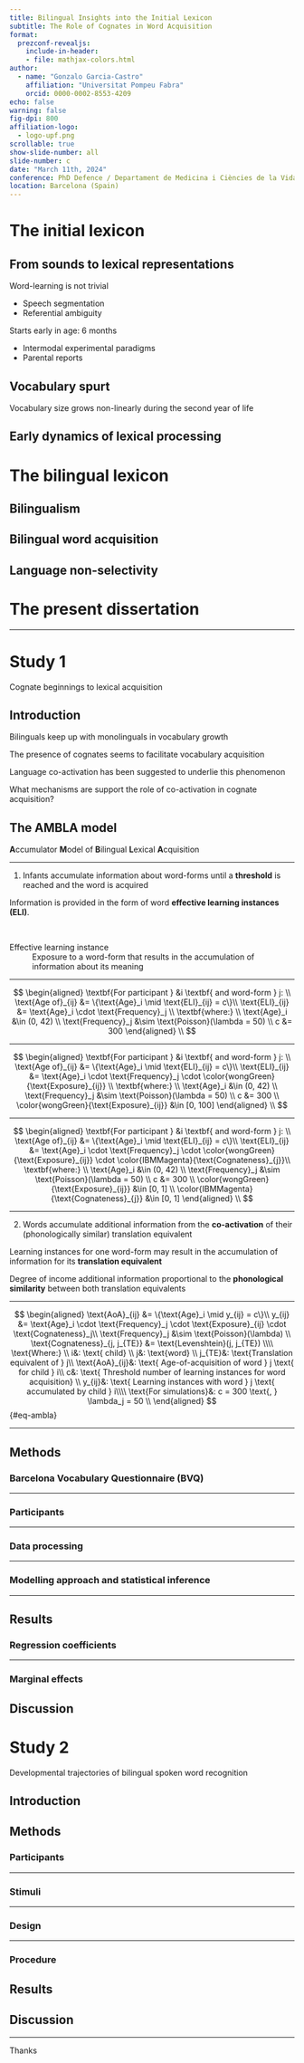 ```yaml
---
title: Bilingual Insights into the Initial Lexicon
subtitle: The Role of Cognates in Word Acquisition
format:
  prezconf-revealjs:
    include-in-header:
    - file: mathjax-colors.html
author:
  - name: "Gonzalo Garcia-Castro"
    affiliation: "Universitat Pompeu Fabra"
    orcid: 0000-0002-8553-4209
echo: false
warning: false
fig-dpi: 800
affiliation-logo:
  - logo-upf.png
scrollable: true
show-slide-number: all
slide-number: c
date: "March 11th, 2024"
conference: PhD Defence / Departament de Medicina i Ciències de la Vida
location: Barcelona (Spain)
---
```


# The initial lexicon

## From sounds to lexical representations

Word-learning is not trivial

* Speech segmentation
* Referential ambiguity

Starts early in age: 6 months

* Intermodal experimental paradigms
* Parental reports


## Vocabulary spurt

Vocabulary size grows non-linearly during the second year of life

## Early dynamics of lexical processing

# The bilingual lexicon

## Bilingualism

## Bilingual word acquisition

## Language non-selectivity

# The present dissertation

---

# Study 1

Cognate beginnings to lexical acquisition

## Introduction

Bilinguals keep up with monolinguals in vocabulary growth

The presence of cognates seems to facilitate vocabulary acquisition

Language co-activation has been suggested to underlie this phenomenon

What mechanisms are support the role of co-activation in cognate acquisition?

## The AMBLA model

::: box
**A**ccumulator **M**odel of **B**ilingual **L**exical **A**cquisition
:::


---

::: box

1) Infants accumulate information about word-forms until a **threshold** is reached and the word is acquired

:::

Information is provided in the form of word **effective learning instances (ELI)**.

<br> 

Effective learning instance
: Exposure to a word-form that results in the accumulation of information about its meaning

---


$$
\begin{aligned}
\textbf{For participant } &i \textbf{ and word-form } j: \\
\text{Age of}_{ij} &= \{\text{Age}_i \mid \text{ELI}_{ij} = c\}\\
\text{ELI}_{ij} &= \text{Age}_i \cdot \text{Frequency}_j \\
\textbf{where:} \\
\text{Age}_i &\in (0, 42) \\
\text{Frequency}_j &\sim \text{Poisson}(\lambda = 50) \\
c &= 300
\end{aligned} \\
$$

---

$$
\begin{aligned}
\textbf{For participant } &i \textbf{ and word-form } j: \\
\text{Age of}_{ij} &= \{\text{Age}_i \mid \text{ELI}_{ij} = c\}\\
\text{ELI}_{ij} &= \text{Age}_i \cdot \text{Frequency}_j \cdot \color{wongGreen}{\text{Exposure}_{ij}} \\
\textbf{where:} \\
\text{Age}_i &\in (0, 42) \\
\text{Frequency}_j &\sim \text{Poisson}(\lambda = 50) \\
c &= 300 \\
\color{wongGreen}{\text{Exposure}_{ij}} &\in [0, 100]
\end{aligned} \\
$$


---

::: .small

$$
\begin{aligned}
\textbf{For participant } &i \textbf{ and word-form } j: \\
\text{Age of}_{ij} &= \{\text{Age}_i \mid \text{ELI}_{ij} = c\}\\
\text{ELI}_{ij} &= \text{Age}_i \cdot \text{Frequency}_j \cdot \color{wongGreen}{\text{Exposure}_{ij}} \cdot \color{IBMMagenta}{\text{Cognateness}_{j}}\\
\textbf{where:} \\
\text{Age}_i &\in (0, 42) \\
\text{Frequency}_j &\sim \text{Poisson}(\lambda = 50) \\
c &= 300 \\
\color{wongGreen}{\text{Exposure}_{ij}} &\in [0, 1] \\
\color{IBMMagenta}{\text{Cognateness}_{j}} &\in [0, 1]
\end{aligned} \\
$$
:::

---

::: box

2) Words accumulate additional information from the **co-activation** of their (phonologically similar) translation equivalent

:::

Learning instances for one word-form may result in the accumulation of information for its **translation equivalent**

Degree of income additional information proportional to the **phonological similarity** between both translation equivalents 

---

$$
\begin{aligned}
\text{AoA}_{ij} &= \{\text{Age}_i \mid y_{ij} = c\}\\
y_{ij} &= \text{Age}_i \cdot \text{Frequency}_j \cdot \text{Exposure}_{ij} \cdot \text{Cognateness}_j\\
\text{Frequency}_j &\sim \text{Poisson}(\lambda) \\
\text{Cognateness}_{j, j_{TE}} &= \text{Levenshtein}(j, j_{TE}) \\\\
\text{Where:} \\
i&: \text{ child} \\
j&: \text{word} \\
j_{TE}&: \text{Translation equivalent of } j\\
\text{AoA}_{ij}&: \text{ Age-of-acquisition of word } j \text{ for child } i\\
c&: \text{ Threshold number of learning instances for word acquisition} \\
y_{ij}&: \text{ Learning instances with word } j \text{ accumulated by child } i\\\\
\text{For simulations}&: c = 300 \text{, } \lambda_j = 50 \\
\end{aligned}
$${#eq-ambla}

---

<!-- Simulations -->


## Methods

### Barcelona Vocabulary Questionnaire (BVQ)

---

### Participants

---

### Data processing

---

### Modelling approach and statistical inference

---

## Results

### Regression coefficients

---

### Marginal effects

## Discussion

# Study 2

Developmental trajectories of bilingual spoken word recognition

## Introduction

## Methods

### Participants

---

### Stimuli

---

### Design

---

### Procedure


## Results

## Discussion

---

::: thanks
Thanks
:::

